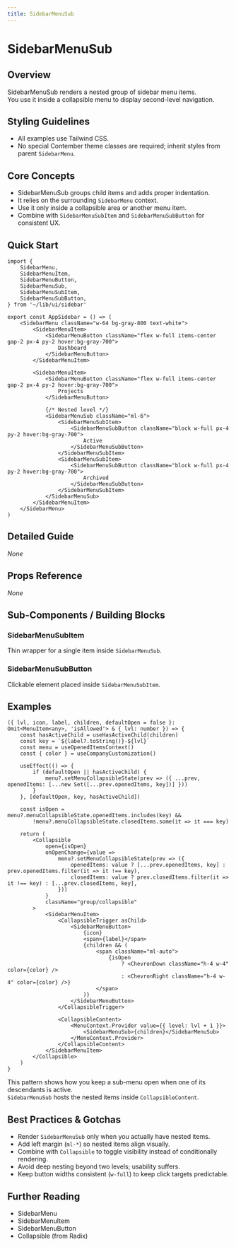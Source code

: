```yaml
---
title: SidebarMenuSub
---
```


<!-- Edited by human: false -->
<!-- Examples count: 2 -->
<!-- Source examples: 0 -->
<!-- Playground examples: 0 -->
<!-- External examples: 2 -->
<!-- Import examples: 2 -->

# SidebarMenuSub

## Overview
SidebarMenuSub renders a nested group of sidebar menu items.  
You use it inside a collapsible menu to display second-level navigation.

## Styling Guidelines
* All examples use Tailwind CSS.  
* No special Contember theme classes are required; inherit styles from parent `SidebarMenu`.

## Core Concepts
* SidebarMenuSub groups child items and adds proper indentation.  
* It relies on the surrounding `SidebarMenu` context.  
* Use it only inside a collapsible area or another menu item.  
* Combine with `SidebarMenuSubItem` and `SidebarMenuSubButton` for consistent UX.

## Quick Start
```tsx
import {
	SidebarMenu,
	SidebarMenuItem,
	SidebarMenuButton,
	SidebarMenuSub,
	SidebarMenuSubItem,
	SidebarMenuSubButton,
} from '~/lib/ui/sidebar'

export const AppSidebar = () => (
	<SidebarMenu className="w-64 bg-gray-800 text-white">
		<SidebarMenuItem>
			<SidebarMenuButton className="flex w-full items-center gap-2 px-4 py-2 hover:bg-gray-700">
				Dashboard
			</SidebarMenuButton>
		</SidebarMenuItem>

		<SidebarMenuItem>
			<SidebarMenuButton className="flex w-full items-center gap-2 px-4 py-2 hover:bg-gray-700">
				Projects
			</SidebarMenuButton>

			{/* Nested level */}
			<SidebarMenuSub className="ml-6">
				<SidebarMenuSubItem>
					<SidebarMenuSubButton className="block w-full px-4 py-2 hover:bg-gray-700">
						Active
					</SidebarMenuSubButton>
				</SidebarMenuSubItem>
				<SidebarMenuSubItem>
					<SidebarMenuSubButton className="block w-full px-4 py-2 hover:bg-gray-700">
						Archived
					</SidebarMenuSubButton>
				</SidebarMenuSubItem>
			</SidebarMenuSub>
		</SidebarMenuItem>
	</SidebarMenu>
)
```

## Detailed Guide
_None_

## Props Reference
_None_

## Sub-Components / Building Blocks
### SidebarMenuSubItem
Thin wrapper for a single item inside `SidebarMenuSub`.

### SidebarMenuSubButton
Clickable element placed inside `SidebarMenuSubItem`.

## Examples
```tsx
({ lvl, icon, label, children, defaultOpen = false }: Omit<MenuItem<any>, 'isAllowed'> & { lvl: number }) => {
	const hasActiveChild = useHasActiveChild(children)
	const key = `${label?.toString()}-${lvl}`
	const menu = useOpenedItemsContext()
	const { color } = useCompanyCustomization()

	useEffect(() => {
		if (defaultOpen || hasActiveChild) {
			menu?.setMenuCollapsibleState(prev => ({ ...prev, openedItems: [...new Set([...prev.openedItems, key])] }))
		}
	}, [defaultOpen, key, hasActiveChild])

	const isOpen = menu?.menuCollapsibleState.openedItems.includes(key) &&
		!menu?.menuCollapsibleState.closedItems.some(it => it === key)

	return (
		<Collapsible
			open={isOpen}
			onOpenChange={value =>
				menu?.setMenuCollapsibleState(prev => ({
					openedItems: value ? [...prev.openedItems, key] : prev.openedItems.filter(it => it !== key),
					closedItems: value ? prev.closedItems.filter(it => it !== key) : [...prev.closedItems, key],
				}))
			}
			className="group/collapsible"
		>
			<SidebarMenuItem>
				<CollapsibleTrigger asChild>
					<SidebarMenuButton>
						{icon}
						<span>{label}</span>
						{children && (
							<span className="ml-auto">
								{isOpen
									? <ChevronDown className="h-4 w-4" color={color} />
									: <ChevronRight className="h-4 w-4" color={color} />}
							</span>
						)}
					</SidebarMenuButton>
				</CollapsibleTrigger>

				<CollapsibleContent>
					<MenuContext.Provider value={{ level: lvl + 1 }}>
						<SidebarMenuSub>{children}</SidebarMenuSub>
					</MenuContext.Provider>
				</CollapsibleContent>
			</SidebarMenuItem>
		</Collapsible>
	)
}
```
This pattern shows how you keep a sub-menu open when one of its descendants is active.  
`SidebarMenuSub` hosts the nested items inside `CollapsibleContent`.

## Best Practices & Gotchas
* Render `SidebarMenuSub` only when you actually have nested items.  
* Add left margin (`ml-*`) so nested items align visually.  
* Combine with `Collapsible` to toggle visibility instead of conditionally rendering.  
* Avoid deep nesting beyond two levels; usability suffers.  
* Keep button widths consistent (`w-full`) to keep click targets predictable.

## Further Reading
* SidebarMenu  
* SidebarMenuItem  
* SidebarMenuButton  
* Collapsible (from Radix)  

<!-- End of Generated Documentation -->
